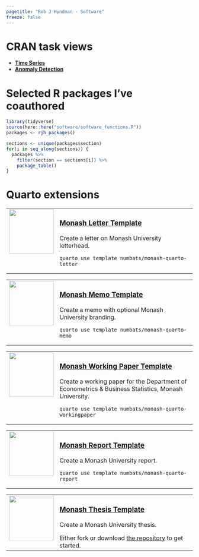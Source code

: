 ```yaml
---
pagetitle: "Rob J Hyndman - Software"
freeze: false
---
```


# CRAN task views

* [**Time Series**](https://cran.r-project.org/view=TimeSeries)
* [**Anomaly Detection**](https://github.com/pridiltal/ctv-AnomalyDetection)

# Selected R packages I've coauthored

```r
library(tidyverse)
source(here::here("software/software_functions.R"))
packages <- rjh_packages()
```

```r
sections <- unique(packages$section)
for(i in seq_along(sections)) {
  packages %>%
    filter(section == sections[i]) %>%
    package_table()
}
```

# Quarto extensions


<table>
<tr><td valign="top">
[![](https://github.com/numbats/monash-quarto-letter/raw/main/examples/template.png){width=120}](https://github.com/numbats/monash-quarto-letter)
</td>
<td valign="top" width="85%">

### [Monash Letter Template](https://github.com/numbats/monash-quarto-letter)

Create a letter on Monash University letterhead.

```
quarto use template numbats/monash-quarto-letter
```

</td>
</tr>
</table>

<table>
<tr><td valign="top">
[![](https://github.com/numbats/monash-quarto-memo/raw/main/examples/template.png){width=120}](https://github.com/numbats/monash-quarto-memo)
</td>
<td valign="top" width="85%">
### [Monash Memo Template](https://github.com/numbats/monash-quarto-memo)

Create a memo with optional Monash University branding.

```
quarto use template numbats/monash-quarto-memo
```

</td>
</tr>
</table>

<table>
<tr><td valign="top">
[![](https://github.com/numbats/monash-quarto-workingpaper/raw/main/examples/template.png){width=120}](https://github.com/numbats/monash-quarto-workingpaper)
</td><td valign="top" width="85%">
### [Monash Working Paper Template](https://github.com/numbats/monash-quarto-workingpaper)

Create a working paper for the Department of Econometrics & Business Statistics, Monash University.

```
quarto use template numbats/monash-quarto-workingpaper
```

</td>
</tr>
</table>

<table>
<tr><td valign="top">
[![](https://github.com/numbats/monash-quarto-report/raw/main/examples/template.png){width=120}](https://github.com/numbats/monash-quarto-report)
</td><td valign="top" width="85%">
### [Monash Report Template](https://github.com/numbats/monash-quarto-report)

Create a Monash University report.

```
quarto use template numbats/monash-quarto-report
```

</td>
</tr>
</table>

<table>
<tr><td valign="top">
[![](https://github.com/numbats/monash-quarto-thesis/raw/main/examples/template.png){width=120 fig-align='right'}](https://github.com/numbats/monash-quarto-thesis)
</td>
<td valign="top" width="85%">
### [Monash Thesis Template](https://github.com/numbats/monash-quarto-thesis)

Create a Monash University thesis.

Either fork or download [the repository](https://github.com/numbats/monash-quarto-thesis) to get started.
</td>
</tr>
</table>
